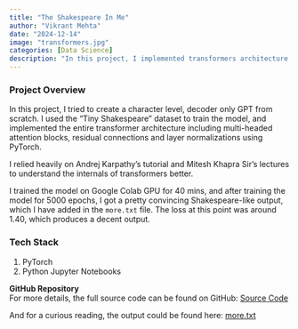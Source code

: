 ```yaml
---
title: "The Shakespeare In Me"
author: "Vikrant Mehta"
date: "2024-12-14"
image: "transformers.jpg"
categories: [Data Science]
description: "In this project, I implemented transformers architecture from scratch to create a decoder only GPT that sounds like Shakespeare."
---
```


### Project Overview

In this project, I tried to create a character level, decoder only GPT from scratch. I used the "Tiny Shakespeare" dataset to train the model, and implemented the entire transformer architecture including multi-headed attention blocks, residual connections and layer normalizations using PyTorch.  

I relied heavily on Andrej Karpathy's tutorial and Mitesh Khapra Sir's lectures to understand the internals of transformers better. 

I trained the model on Google Colab GPU for 40 mins, and after training the model for 5000 epochs, I got a pretty convincing Shakespeare-like output, which I have added in the `more.txt` file. The loss at this point was around 1.40, which produces a decent output.

### Tech Stack

1. PyTorch
2. Python Jupyter Notebooks

**GitHub Repository**  
For more details, the full source code can be found on GitHub: [Source Code](https://github.com/vikrantmehta123/makemore/blob/main/gpt/gpt.ipynb)

And for a curious reading, the output could be found here: [more.txt](https://github.com/vikrantmehta123/makemore/blob/main/gpt/more.txt)
